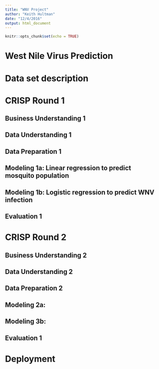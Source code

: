 ```yaml
---
title: "WNV Project"
author: "Keith Hultman"
date: "12/4/2016"
output: html_document
---
```


```r
knitr::opts_chunk$set(echo = TRUE)
```


# West Nile Virus Prediction



# Data set description



# CRISP Round 1

## Business Understanding 1


## Data Understanding 1

## Data Preparation 1


## Modeling 1a: Linear regression to predict mosquito population


## Modeling 1b: Logistic regression to predict WNV infection


## Evaluation 1


# CRISP Round 2
## Business Understanding 2


## Data Understanding 2

## Data Preparation 2


## Modeling 2a: 


## Modeling 3b: 


## Evaluation 1


# Deployment

